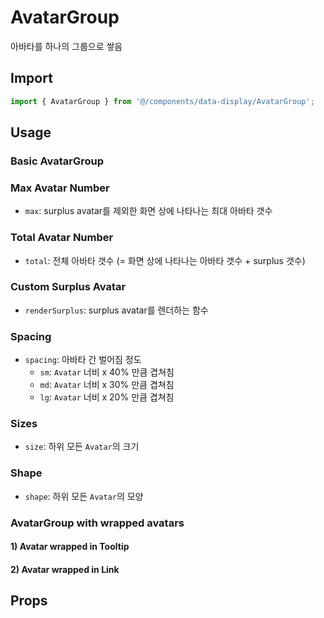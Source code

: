 
<Meta of={AvatarGroupStories} />

# AvatarGroup

아바타를 하나의 그룹으로 쌓음

## Import

```js
import { AvatarGroup } from '@/components/data-display/AvatarGroup';
```

## Usage

### Basic AvatarGroup

<Canvas of={AvatarGroupStories.BasicAvatarGroup} />

### Max Avatar Number

- `max`: surplus avatar를 제외한 화면 상에 나타나는 최대 아바타 갯수

<Canvas of={AvatarGroupStories.MaxAvatarNumber} />

### Total Avatar Number

- `total`: 전체 아바타 갯수 (= 화면 상에 나타나는 아바타 갯수 + surplus 갯수)

<Canvas of={AvatarGroupStories.TotalAvatarNumber} />

### Custom Surplus Avatar

- `renderSurplus`: surplus avatar를 렌더하는 함수

<Canvas of={AvatarGroupStories.CustomSurplusAvatar} />

### Spacing

- `spacing`: 아바타 간 벌어짐 정도
  - `sm`: `Avatar` 너비 x 40% 만큼 겹쳐침
  - `md`: `Avatar` 너비 x 30% 만큼 겹쳐침
  - `lg`: `Avatar` 너비 x 20% 만큼 겹쳐침

<Canvas of={AvatarGroupStories.Spacing} />

### Sizes

- `size`: 하위 모든 `Avatar`의 크기

<Canvas of={AvatarGroupStories.Sizes} />

### Shape

- `shape`: 하위 모든 `Avatar`의 모양

<Canvas of={AvatarGroupStories.Shape} />

### AvatarGroup with wrapped avatars

#### 1) Avatar wrapped in Tooltip

<Canvas of={AvatarGroupStories.AvatarWrappedInTooltip} />

#### 2) Avatar wrapped in Link

<Canvas of={AvatarGroupStories.AvatarWrappedInLink} />

## Props

<ArgTypes of={AvatarGroupStories} sort="alpha" />

